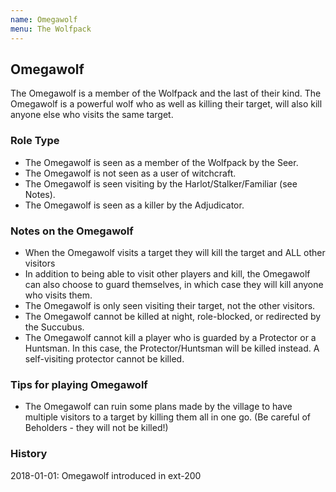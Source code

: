 ```yaml
---
name: Omegawolf
menu: The Wolfpack
---
```


## Omegawolf

The Omegawolf is a member of the Wolfpack and the last of their kind.
The Omegawolf is a powerful wolf who as well as killing their target,
will also kill anyone else who visits the same target.

### Role Type

  - The Omegawolf is seen as a member of the Wolfpack by the Seer.
  - The Omegawolf is not seen as a user of witchcraft.
  - The Omegawolf is seen visiting by the Harlot/Stalker/Familiar (see
    Notes).
  - The Omegawolf is seen as a killer by the Adjudicator.

### Notes on the Omegawolf

  - When the Omegawolf visits a target they will kill the target and ALL
    other visitors
  - In addition to being able to visit other players and kill, the
    Omegawolf can also choose to guard themselves, in which case they
    will kill anyone who visits them.
  - The Omegawolf is only seen visiting their target, not the other
    visitors.
  - The Omegawolf cannot be killed at night, role-blocked, or redirected
    by the Succubus.
  - The Omegawolf cannot kill a player who is guarded by a Protector or
    a Huntsman. In this case, the Protector/Huntsman will be killed
    instead. A self-visiting protector cannot be killed.

### Tips for playing Omegawolf

  - The Omegawolf can ruin some plans made by the village to have
    multiple visitors to a target by killing them all in one go. (Be
    careful of Beholders - they will not be killed\!)

### History

2018-01-01: Omegawolf introduced in ext-200
